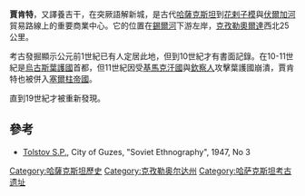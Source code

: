 '''賈肯特'''，又譯養吉干，在突厥語解新城，是古代[[哈薩克斯坦|哈薩克斯坦]]到[[花剌子模|花剌子模]]與[[伏爾加河|伏爾加河]]貿易路線上的重要商業中心。它的位置在[[錫爾河|錫爾河]]下游左岸，[[克孜勒奧爾達|克孜勒奧爾達]]西北25公里。

考古發掘顯示公元前1世紀已有人定居此地，但到10世紀才有書面記錄。在10-11世紀是[[烏古斯葉護國|烏古斯葉護國]]首都，但11世紀因受[[基馬克汗國|基馬克汗國]]與[[欽察人|欽察人]]攻擊葉護國崩潰，賈肯特也被併入[[塞爾柱帝國|塞爾柱帝國]]。

直到19世紀才被重新發現。

==參考==
*[[Tolstov_S.P.|Tolstov S.P.]], City of Guzes, "Soviet Ethnography", 1947, No 3

[[Category:哈薩克斯坦歷史|Category:哈薩克斯坦歷史]]
[[Category:克孜勒奥尔达州|Category:克孜勒奥尔达州]]
[[Category:哈萨克斯坦考古遗址|Category:哈萨克斯坦考古遗址]]